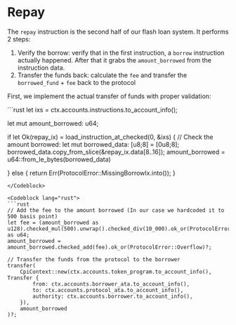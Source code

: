 # Repay

The `repay` instruction is the second half of our flash loan system. It performs 2 steps:
1. Verify the borrow: verify that in the first instruction, a `borrow` instruction actually happened. After that it grabs the `amount_borrowed` from the instruction data.
2. Transfer the funds back: calculate the `fee` and transfer the `borrowed_fund` + `fee` back to the protocol

<ArticleSection name="Fund Transfer" id="fund-transfer" level="h2" />

First, we implement the actual transfer of funds with proper validation:

<Codeblock lang="rust">
```rust
let ixs = ctx.accounts.instructions.to_account_info();

let mut amount_borrowed: u64;

if let Ok(repay_ix) = load_instruction_at_checked(0, &ixs) {
    // Check the amount borrowed:
    let mut borrowed_data: [u8;8] = [0u8;8];
    borrowed_data.copy_from_slice(&repay_ix.data[8..16]);
    amount_borrowed = u64::from_le_bytes(borrowed_data)

} else {
    return Err(ProtocolError::MissingBorrowIx.into());
}
```
</Codeblock>

<Codeblock lang="rust">
```rust
// Add the fee to the amount borrowed (In our case we hardcoded it to 500 basis point)
let fee = (amount_borrowed as u128).checked_mul(500).unwrap().checked_div(10_000).ok_or(ProtocolError::Overflow)? as u64;
amount_borrowed = amount_borrowed.checked_add(fee).ok_or(ProtocolError::Overflow)?;

// Transfer the funds from the protocol to the borrower
transfer(
    CpiContext::new(ctx.accounts.token_program.to_account_info(), Transfer {
        from: ctx.accounts.borrower_ata.to_account_info(),
        to: ctx.accounts.protocol_ata.to_account_info(),
        authority: ctx.accounts.borrower.to_account_info(),
    }), 
    amount_borrowed
)?;
```
</Codeblock>